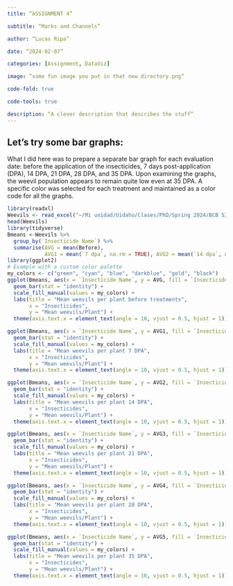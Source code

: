 ```yaml
---
title: “ASSIGNMENT 4”

subtitle: “Marks and Channels”

author: “Lucas Ripa”

date: “2024-02-07”

categories: [Assignment, DataViz]

image: “some fun image you put in that new directory.png”

code-fold: true

code-tools: true

description: “A clever description that describes the stuff”
---
```


## Let's try some bar graphs:

What I did here was to prepare a separate bar graph for each evaluation date: before the application of the insecticides, 7 days post-application (DPA), 14 DPA, 21 DPA, 28 DPA, and 35 DPA. Upon examining the graphs, the weevil population appears to remain quite low even at 35 DPA. A specific color was selected for each treatment and maintained as a color code for all the graphs.

```r
library(readxl)
Weevils <- read_excel("~/Mi unidad/Uidaho/Clases/PhD/Spring 2024/BCB 520/Data/Weevils.xlsx")
head(Weevils)
library(tidyverse)
Bmeans <-Weevils %>%
  group_by(`Insecticide Name`) %>%
  summarise(AVG = mean(Before),
            AVG1 = mean(`7 dpa`, na.rm = TRUE), AVG2 = mean(`14 dpa`, na.rm = TRUE), AVG3 = mean(`21 dpa`, na.rm = TRUE), AVG4 = mean(`28 dpa`, na.rm = TRUE), AVG5 = mean(`35 dpa`, na.rm = TRUE) )
library(ggplot2)
# Example with a custom color palette
my_colors <- c("green", "cyan", "blue", "darkblue", "gold", "black")
ggplot(Bmeans, aes(x = `Insecticide Name`, y = AVG, fill = `Insecticide Name`)) +
  geom_bar(stat = "identity") +
  scale_fill_manual(values = my_colors) +
  labs(title = "Mean weevils per plant before treatments",
       x = "Insecticides",
       y = "Mean weevils/Plant") +
  theme(axis.text.x = element_text(angle = 10, vjust = 0.5, hjust = 1))

ggplot(Bmeans, aes(x = `Insecticide Name`, y = AVG1, fill = `Insecticide Name`)) +
  geom_bar(stat = "identity") +
  scale_fill_manual(values = my_colors) +
  labs(title = "Mean weevils per plant 7 DPA",
       x = "Insecticides",
       y = "Mean weevils/Plant") +
  theme(axis.text.x = element_text(angle = 10, vjust = 0.5, hjust = 1))

ggplot(Bmeans, aes(x = `Insecticide Name`, y = AVG2, fill = `Insecticide Name`)) +
  geom_bar(stat = "identity") +
  scale_fill_manual(values = my_colors) +
  labs(title = "Mean weevils per plant 14 DPA",
       x = "Insecticides",
       y = "Mean weevils/Plant") +
  theme(axis.text.x = element_text(angle = 10, vjust = 0.5, hjust = 1))

ggplot(Bmeans, aes(x = `Insecticide Name`, y = AVG3, fill = `Insecticide Name`)) +
  geom_bar(stat = "identity") +
  scale_fill_manual(values = my_colors) +
  labs(title = "Mean weevils per plant 21 DPA",
       x = "Insecticides",
       y = "Mean weevils/Plant") +
  theme(axis.text.x = element_text(angle = 10, vjust = 0.5, hjust = 1))

ggplot(Bmeans, aes(x = `Insecticide Name`, y = AVG4, fill = `Insecticide Name`)) +
  geom_bar(stat = "identity") +
  scale_fill_manual(values = my_colors) +
  labs(title = "Mean weevils per plant 28 DPA",
       x = "Insecticides",
       y = "Mean weevils/Plant") +
  theme(axis.text.x = element_text(angle = 10, vjust = 0.5, hjust = 1))

ggplot(Bmeans, aes(x = `Insecticide Name`, y = AVG5, fill = `Insecticide Name`)) +
  geom_bar(stat = "identity") +
  scale_fill_manual(values = my_colors) +
  labs(title = "Mean weevils per plant 35 DPA",
       x = "Insecticides",
       y = "Mean weevils/Plant") +
  theme(axis.text.x = element_text(angle = 10, vjust = 0.5, hjust = 1))

```
